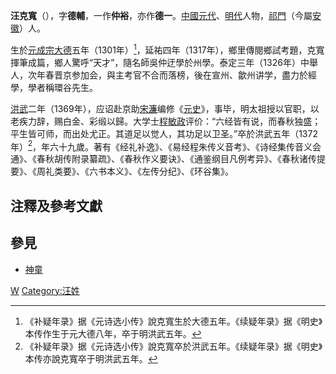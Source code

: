 '''汪克寬'''（{{bd|1301年||1372年}}），字'''德輔'''，一作'''仲裕'''，亦作'''德一'''。[[中國|中國]][[元代|元代]]、[[明代|明代]]人物，[[祁門|祁門]]（今屬[[安徽|安徽]]）人。

生於[[元成宗|元成宗]][[大德_(元朝)|大德]]五年（1301年）<ref>《补疑年录》据《元诗选小传》說克寬生於大德五年。《续疑年录》据《明史》本传作生于元大德八年，卒于明洪武五年。</ref>，延祐四年（1317年），鄉里傳閱鄉試考題，克寬揮筆成篇，鄉人驚呼“天才”，隨名師吳仲迂學於州學。泰定三年（1326年）中舉人，次年春晋京参加会，與主考官不合而落榜，後在宣州、歙州讲学，盡力於經學，學者稱環谷先生。

[[洪武|洪武]]二年（1369年），应诏赴京助[[宋濂|宋濂]]编修《[[元史|元史]]》，事毕，明太祖授以官职，以老疾力辞，赐白金、彩缎以歸。大学士[[程敏政|程敏政]]评价：“六经皆有说，而春秋独盛；平生皆可师，而出处尤正。其道足以觉人，其功足以卫圣。”卒於洪武五年（1372年）<ref>《补疑年录》据《元诗选小传》說克寬卒於洪武五年。《续疑年录》据《明史》本传亦說克寬卒于明洪武五年。</ref>，年六十九歲。著有《经礼补逸》、《易经程朱传义音考》、《诗经集传音义会通》、《春秋胡传附录纂疏》、《春秋作义要诀》、《通鉴纲目凡例考异》、《春秋诸传提要》、《周礼类要》、《六书本义》、《左传分纪》、《环谷集》。

==注釋及參考文獻==
<div class="references-small">
<references />
</div>

==參見==
*[[神童|神童]]

[[Category:明朝歷史學家|W]]
[[Category:汪姓|Category:汪姓]]